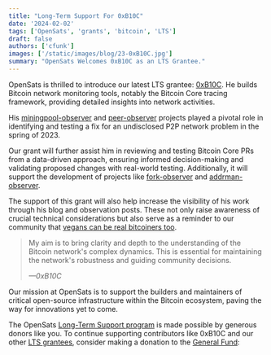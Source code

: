 ```yaml
---
title: "Long-Term Support For 0xB10C"
date: '2024-02-02'
tags: ['OpenSats', 'grants', 'bitcoin', 'LTS']
draft: false
authors: ['cfunk']
images: ['/static/images/blog/23-0xB10C.jpg']
summary: "OpenSats Welcomes 0xB10C as an LTS Grantee."
---
```


OpenSats is thrilled to introduce our latest LTS grantee:
[0xB10C](https://github.com/0xB10C). He builds Bitcoin network monitoring tools,
notably the Bitcoin Core tracing framework, providing detailed insights into
network activities.

His [miningpool-observer](https://miningpool.observer/) and
[peer-observer](https://github.com/0xB10C/peer-observer) projects played a
pivotal role in identifying and testing a fix for an undisclosed P2P network
problem in the spring of 2023.

Our grant will further assist him in reviewing and testing Bitcoin Core PRs from
a data-driven approach, ensuring informed decision-making and validating
proposed changes with real-world testing. Additionally, it will support the
development of projects like [fork-observer](https://fork.observer/) and
[addrman-observer](https://addrman.observer/).  

The support of this grant will also help increase the visibility of his work
through his blog and observation posts. These not only raise awareness of
crucial technical considerations but also serve as a reminder to our community
that [vegans can be real bitcoiners
too](https://b10c.me/blog/010-are-you-real-bitcoiner/).

> My aim is to bring clarity and depth to the understanding of the Bitcoin
> network's complex dynamics. This is essential for maintaining the network's
> robustness and guiding community decisions.
>
> <cite>—0xB10C</cite>

Our mission at OpenSats is to support the builders and maintainers of critical
open-source infrastructure within the Bitcoin ecosystem, paving the way for
innovations yet to come.

The OpenSats [Long-Term Support
program](https://opensats.org/blog/announcing-lts-grant-program-to-support-bitcoin-core-contributors)
is made possible by generous donors like you. To continue supporting
contributors like 0xB10C and our other [LTS
grantees](https://opensats.org/tags/lts), consider making a donation to the
[General Fund](https://opensats.org/projects/general_fund):

<center>
    <DonateToGeneralFundButton/>
</center>
